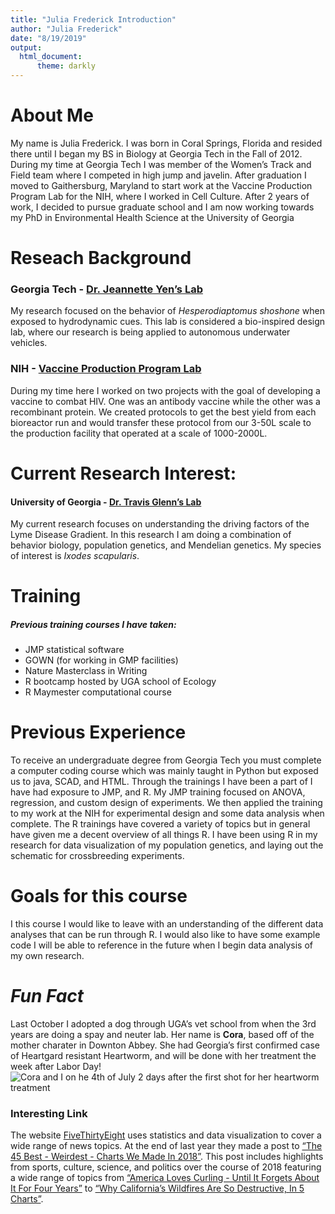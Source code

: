---
title: "Julia Frederick Introduction"
author: "Julia Frederick"
date: "8/19/2019"
output: 
  html_document:
      theme: darkly
---

# About Me
My name is Julia Frederick. I was born in Coral Springs, Florida and resided there until I began my BS in Biology at Georgia Tech in the Fall of 2012. During my time at Georgia Tech I was member of the Women's Track and Field team where I competed in high jump and javelin. After graduation I moved to Gaithersburg, Maryland to start work at the Vaccine Production Program Lab for the NIH, where I worked in Cell Culture. After 2 years of work, I decided to pursue graduate school and I am now working towards my PhD in Environmental Health Science at the University of Georgia

# Reseach Background

### Georgia Tech - [Dr. Jeannette Yen's Lab](http://www.yen.biology.gatech.edu/)
My research focused on the behavior of *Hesperodiaptomus shoshone* when exposed to hydrodynamic cues. This lab is considered a bio-inspired design lab, where our research is being applied to autonomous underwater vehicles. 

### NIH - [Vaccine Production Program Lab](https://www.niaid.nih.gov/research/marybeth-daucher-phd)
During my time here I worked on two projects with the goal of developing a vaccine to combat HIV. One was an antibody vaccine while the other was a recombinant protein. We created protocols to get the best yield from each bioreactor run and would transfer these protocol from our 3-50L scale to the production facility that operated at a scale of 1000-2000L.

# Current Research Interest:
#### University of Georgia - [Dr. Travis Glenn's Lab](https://baddna.uga.edu/)
My current research focuses on understanding the driving factors of the Lyme Disease Gradient. In this research I am doing a combination of behavior biology, population genetics, and Mendelian genetics. My species of interest is *Ixodes scapularis*.

# Training
##### Previous training courses I have taken:
  + JMP statistical software
  + GOWN (for working in GMP facilities)
  + Nature Masterclass in Writing
  + R bootcamp hosted by UGA school of Ecology
  + R Maymester computational course

# Previous Experience
To receive an undergraduate degree from Georgia Tech you must complete a computer coding course which was mainly taught in Python but exposed us to java, SCAD, and HTML. Through the trainings I have been a part of I have had exposure to JMP, and R. My JMP training focused on ANOVA, regression, and custom design of experiments. We then applied the training to my work at the NIH for experimental design and some data analysis when complete. The R trainings have covered a variety of topics but in general have given me a decent overview of all things R. I have been using R in my research for data visualization of my population genetics, and laying out the schematic for crossbreeding experiments.  

# Goals for this course
I this course I would like to leave with an understanding of the different data analyses that can be run through R. I would also like to have some example code I will be able to reference in the future when I begin data analysis of my own research. 

# **_Fun Fact_**

Last October I  adopted a dog through UGA's vet school from when the 3rd years are doing a spay and neuter lab. Her name is **Cora**, based off of the mother charater in Downton Abbey. She had Georgia's first confirmed case of Heartgard resistant Heartworm, and will be done with her treatment the week after Labor Day!
![Cora and I on he 4th of July 2 days after the first shot for her heartworm treatment](C:\Users\julia\OneDrive\Documents\2019Fall\BIOS8060E\juliaFrederick-introduction\CoraAndI.jpg)

### Interesting Link
The website [FiveThirtyEight](https://fivethirtyeight.com/) uses statistics and data visualization to cover a wide range of news topics. At the end of last year they made a post to ["The 45 Best - Weirdest - Charts We Made In 2018"](https://fivethirtyeight.com/features/the-45-best-and-weirdest-charts-we-made-in-2018/). This post includes highlights from sports, culture, science, and politics over the course of 2018 featuring a wide range of topics  from ["America Loves Curling - Until It Forgets About It For Four Years"](https://fivethirtyeight.com/features/america-loves-curling-until-it-forgets-about-it-for-four-years/) to ["Why California’s Wildfires Are So Destructive, In 5 Charts"](https://fivethirtyeight.com/features/why-californias-wildfires-are-so-destructive-in-5-charts/).

